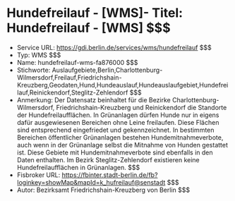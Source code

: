 # Hundefreilauf - [WMS]- Titel: Hundefreilauf - [WMS] $$$
- Service URL: https://gdi.berlin.de/services/wms/hundefreilauf $$$
- Typ: WMS $$$
- Name: hundefreilauf-wms-fa876000 $$$
- Stichworte: Auslaufgebiete,Berlin,Charlottenburg-Wilmersdorf,Freilauf,Friedrichshain-Kreuzberg,Geodaten,Hund,Hundeauslauf,Hundeauslaufgebiet,Hundefreilauf,Reinickendorf,Steglitz-Zehlendorf $$$
- Anmerkung: Der Datensatz beinhaltet für die Bezirke Charlottenburg-Wilmersdorf, Friedrichshain-Kreuzberg und Reinickendorf die Standorte der Hundefreilaufflächen. In Grünanlagen dürfen Hunde nur in eigens dafür ausgewiesenen Bereichen ohne Leine freilaufen. Diese Flächen sind entsprechend eingefriedet und gekennzeichnet.
In bestimmten Bereichen öffentlicher Grünanlagen bestehen Hundemitnahmeverbote, auch wenn in der Grünanlage selbst die Mitnahme von Hunden gestattet ist. Diese Gebiete mit Hundemitnahmeverbote sind ebenfalls in den Daten enthalten. Im Bezirk Steglitz-Zehlendorf existieren keine Hundefreilaufflächen in Grünanlagen. $$$
- Fisbroker URL: https://fbinter.stadt-berlin.de/fb?loginkey=showMap&mapId=k_hufreilauf@senstadt $$$
- Autor: Bezirksamt Friedrichshain-Kreuzberg von Berlin $$$

